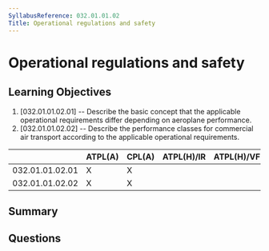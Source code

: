```yaml
---
SyllabusReference: 032.01.01.02
Title: Operational regulations and safety
---
```


# Operational regulations and safety

## Learning Objectives

1. [032.01.01.02.01] -- Describe the basic concept that the applicable
   operational requirements differ depending on aeroplane performance.
2. [032.01.01.02.02] -- Describe the performance classes for commercial air
   transport according to the applicable operational requirements.

|                 | ATPL(A) | CPL(A) | ATPL(H)/IR | ATPL(H)/VFR | CPL(H) | IR  | CBIR(A) |
| --------------- | ------- | ------ | ---------- | ----------- | ------ | --- | ------- |
| 032.01.01.02.01 | X       | X      |            |             |        |     |         |
| 032.01.01.02.02 | X       | X      |            |             |        |     |         |

## Summary

## Questions
